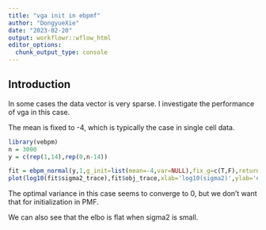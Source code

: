 ```yaml
---
title: "vga init in ebpmf"
author: "DongyueXie"
date: "2023-02-20"
output: workflowr::wflow_html
editor_options:
  chunk_output_type: console
---
```


## Introduction

In some cases the data vector is very sparse. I investigate the performance of vga in this case.

The mean is fixed to -4, which is typically the case in single cell data. 

```r
library(vebpm)
n = 3000
y = c(rep(1,14),rep(0,n-14))
```

```r
fit = ebpm_normal(y,1,g_init=list(mean=-4,var=NULL),fix_g=c(T,F),return_sigma2_trace = T,tol=1e-8,maxiter = 10000)
plot(log10(fit$sigma2_trace),fit$obj_trace,xlab='log10(sigma2)',ylab='elbo',type='l',lwd=2,col=2)
```

The optimal variance in this case seems to converge to 0, but we don't want that for initialization in PMF.

We can also see that the elbo is flat when sigma2 is small.
